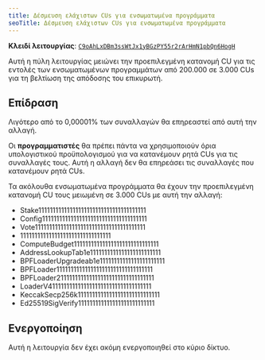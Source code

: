 ```yaml
---
title: Δέσμευση ελάχιστων CUs για ενσωματωμένα προγράμματα
seoTitle: Δέσμευση ελάχιστων CUs για ενσωματωμένα προγράμματα
---
```


**Κλειδί λειτουργίας**:
[`C9oAhLxDBm3ssWtJx1yBGzPY55r2rArHmN1pbQn6HogH`](https://explorer.solana.com/address/C9oAhLxDBm3ssWtJx1yBGzPY55r2rArHmN1pbQn6HogH)

Αυτή η πύλη λειτουργίας μειώνει την προεπιλεγμένη κατανομή CU για τις εντολές
των ενσωματωμένων προγραμμάτων από 200.000 σε 3.000 CUs για τη βελτίωση της
απόδοσης του επικυρωτή.

## Επίδραση

Λιγότερο από το 0,00001% των συναλλαγών θα επηρεαστεί από αυτή την αλλαγή.

Οι **προγραμματιστές** θα πρέπει πάντα να χρησιμοποιούν όρια υπολογιστικού
προϋπολογισμού για να κατανέμουν ρητά CUs για τις συναλλαγές τους. Αυτή η αλλαγή
δεν θα επηρεάσει τις συναλλαγές που κατανέμουν ρητά CUs.

Τα ακόλουθα ενσωματωμένα προγράμματα θα έχουν την προεπιλεγμένη κατανομή CU τους
μειωμένη σε 3.000 CUs με αυτή την αλλαγή:

- Stake11111111111111111111111111111111111111
- Config1111111111111111111111111111111111111
- Vote111111111111111111111111111111111111111
- 11111111111111111111111111111111
- ComputeBudget111111111111111111111111111111
- AddressLookupTab1e1111111111111111111111111
- BPFLoaderUpgradeab1e11111111111111111111111
- BPFLoader1111111111111111111111111111111111
- BPFLoader2111111111111111111111111111111111
- LoaderV411111111111111111111111111111111111
- KeccakSecp256k11111111111111111111111111111
- Ed25519SigVerify111111111111111111111111111

## Ενεργοποίηση

Αυτή η λειτουργία δεν έχει ακόμη ενεργοποιηθεί στο κύριο δίκτυο.
